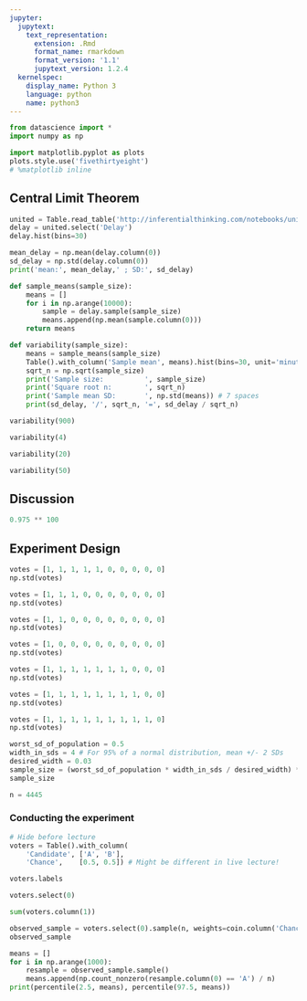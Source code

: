 ```yaml
---
jupyter:
  jupytext:
    text_representation:
      extension: .Rmd
      format_name: rmarkdown
      format_version: '1.1'
      jupytext_version: 1.2.4
  kernelspec:
    display_name: Python 3
    language: python
    name: python3
---
```


```python
from datascience import *
import numpy as np

import matplotlib.pyplot as plots
plots.style.use('fivethirtyeight')
# %matplotlib inline
```

<!-- #region {"deletable": true, "editable": true} -->
## Central Limit Theorem
<!-- #endregion -->

```python
united = Table.read_table('http://inferentialthinking.com/notebooks/united_summer2015.csv')
delay = united.select('Delay')
delay.hist(bins=30)

mean_delay = np.mean(delay.column(0))
sd_delay = np.std(delay.column(0))
print('mean:', mean_delay,' ; SD:', sd_delay)
```

```python
def sample_means(sample_size):
    means = []
    for i in np.arange(10000):
        sample = delay.sample(sample_size)
        means.append(np.mean(sample.column(0)))
    return means

def variability(sample_size):
    means = sample_means(sample_size)
    Table().with_column('Sample mean', means).hist(bins=30, unit='minute')
    sqrt_n = np.sqrt(sample_size)
    print('Sample size:          ', sample_size)
    print('Square root n:        ', sqrt_n)
    print('Sample mean SD:       ', np.std(means)) # 7 spaces
    print(sd_delay, '/', sqrt_n, '=', sd_delay / sqrt_n)
```

```python
variability(900)
```

```python
variability(4)
```

```python
variability(20)
```

```python
variability(50)
```

## Discussion

```python
0.975 ** 100
```

<!-- #region {"deletable": true, "editable": true} -->
## Experiment Design
<!-- #endregion -->

```python
votes = [1, 1, 1, 1, 1, 0, 0, 0, 0, 0]
np.std(votes)
```

```python
votes = [1, 1, 1, 0, 0, 0, 0, 0, 0, 0]
np.std(votes)
```

```python
votes = [1, 1, 0, 0, 0, 0, 0, 0, 0, 0]
np.std(votes)
```

```python
votes = [1, 0, 0, 0, 0, 0, 0, 0, 0, 0]
np.std(votes)
```

```python
votes = [1, 1, 1, 1, 1, 1, 1, 0, 0, 0]
np.std(votes)
```

```python
votes = [1, 1, 1, 1, 1, 1, 1, 1, 0, 0]
np.std(votes)
```

```python
votes = [1, 1, 1, 1, 1, 1, 1, 1, 1, 0]
np.std(votes)
```

```python
worst_sd_of_population = 0.5
width_in_sds = 4 # For 95% of a normal distribution, mean +/- 2 SDs
desired_width = 0.03 
sample_size = (worst_sd_of_population * width_in_sds / desired_width) ** 2
sample_size
```

```python
n = 4445
```

<!-- #region {"deletable": true, "editable": true} -->
### Conducting the experiment
<!-- #endregion -->

```python
# Hide before lecture
voters = Table().with_column(
    'Candidate', ['A', 'B'],
    'Chance',    [0.5, 0.5]) # Might be different in live lecture!
```

```python
voters.labels
```

```python
voters.select(0)
```

```python
sum(voters.column(1))
```

```python
observed_sample = voters.select(0).sample(n, weights=coin.column('Chance'))
observed_sample
```

```python
means = []
for i in np.arange(1000):
    resample = observed_sample.sample()
    means.append(np.count_nonzero(resample.column(0) == 'A') / n)
print(percentile(2.5, means), percentile(97.5, means))
```
